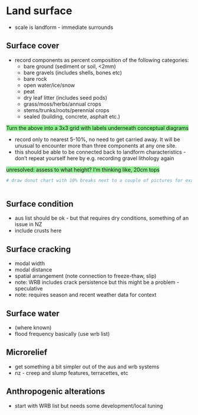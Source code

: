 # Land surface

-   scale is landform - immediate surrounds

## Surface cover

-   record components as percent composition of the following categories:
    -   bare ground (sediment or soil, \<2mm)
    -   bare gravels (includes shells, bones etc)
    -   bare rock
    -   open water/ice/snow
    -   peat
    -   dry leaf litter (includes seed pods)
    -   grass/moss/herbs/annual crops
    -   stems/trunks/roots/perennial crops
    -   sealed (building, concrete, asphalt etc.)
    
[Turn the above into a 3x3 grid with labels underneath conceptual diagrams]{style="background-color:lightgreen"}

-   record only to nearest 5-10%, no need to get carried away. It will be unusual to encounter more than three components at any one site.
-   this should be able to be connected back to landform characteristics - don't repeat yourself here by e.g. recording gravel lithology again

[unresolved: assess to what height? I'm thinking like, 20cm tops]{style="background-color:lightgreen"}

```r

# draw donut chart with 10% breaks next to a couple of pictures for examples



```

## Surface condition

-   aus list should be ok - but that requires dry conditions, something of an issue in NZ
-   include crusts here

## Surface cracking

-   modal width
-   modal distance
-   spatial arrangement (note connection to freeze-thaw, slip)
-   note: WRB includes crack persistence but this might be a problem - speculative
-   note: requires season and recent weather data for context

## Surface water

-   (where known)
-   flood frequency basically (use wrb list)

## Microrelief

-   get something a bit simpler out of the aus and wrb systems
-   nz - creep and slump features, terracettes, etc

## Anthropogenic alterations

-   start with WRB list but needs some development/local tuning
